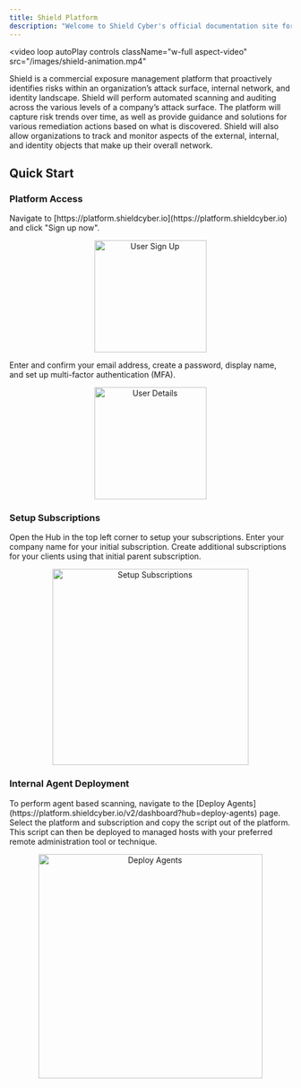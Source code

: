 ```yaml
---
title: Shield Platform
description: "Welcome to Shield Cyber's official documentation site for the Shield Continuous Threat and Exposure Management platform."
---
```



<video loop autoPlay
  controls
  className="w-full aspect-video"
  src="/images/shield-animation.mp4"
></video>


Shield is a commercial exposure management platform that proactively identifies risks within an organization’s attack surface, internal network, and identity landscape. Shield will perform automated scanning and auditing across the various levels of a company’s attack surface. The platform will capture risk trends over time, as well as provide guidance and solutions for various remediation actions based on what is discovered. Shield will also allow organizations to track and monitor aspects of the external, internal, and identity objects that make up their overall network.

## Quick Start

### Platform Access
<AccordionGroup>
<Accordion title="Navigate to the Shield platform" icon="browser">
    Navigate to [https://platform.shieldcyber.io](https://platform.shieldcyber.io) and click "Sign up now".
    <p align="center">
      <img src="/images/user-sign-up.png" alt="User Sign Up" width="200"/>
    </p>
</Accordion>

<Accordion title="Create your Shield account" icon="lock">
    Enter and confirm your email address, create a password, display name, and set up multi-factor authentication (MFA).
    <p align="center">
      <img src="/images/user-details.png" alt="User Details" width="200"/>
    </p>
  </Accordion>
</AccordionGroup>

### Setup Subscriptions
<AccordionGroup>
<Accordion title="Setup your subscription(s)" icon="folder-plus">
    Open the Hub in the top left corner to setup your subscriptions.  Enter your company name for your initial subscription.  Create additional subscriptions for your clients using that initial parent subscription.
    <p align="center">
      <img src="/images/setup-subscriptions.png" alt="Setup Subscriptions" width="350"/>
    </p>
</Accordion>

### Internal Agent Deployment
<Accordion title="Internal Agent Deployment" icon="laptop">
    To perform agent based scanning, navigate to the [Deploy Agents](https://platform.shieldcyber.io/v2/dashboard?hub=deploy-agents) page.  Select the platform and subscription and copy the script out of the platform.  This script can then be deployed to managed hosts with your preferred remote administration tool or technique.
    <p align="center">
      <img src="/images/deploy-agents.png" alt="Deploy Agents" width="400"/>
    </p>
</Accordion>